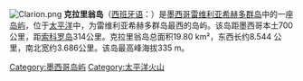 {{unreferenced|time=2009-12-26T11:27:16+00:00}}
[[File:Clarion.png|right]]
'''克拉里翁岛'''（[[西班牙语|西班牙语]]：'''{{lang|es|Isla Clarión}}'''）是[[墨西哥|墨西哥]][[雷维利亚希赫多群岛|雷维利亚希赫多群岛]]中的一座[[岛屿|岛屿]]，位于[[太平洋|太平洋]]中，为雷维利亚希赫多群岛最西的岛屿。该岛距墨西哥本土700公里，距[[索科罗岛|索科罗岛]]314公里。克拉里翁岛总面积19.80 km²，东西长约8.544 公里，南北宽约3.686公里。该岛最高峰海拔335 m。

[[Category:墨西哥岛屿|Category:墨西哥岛屿]]
[[Category:太平洋火山|Category:太平洋火山]]